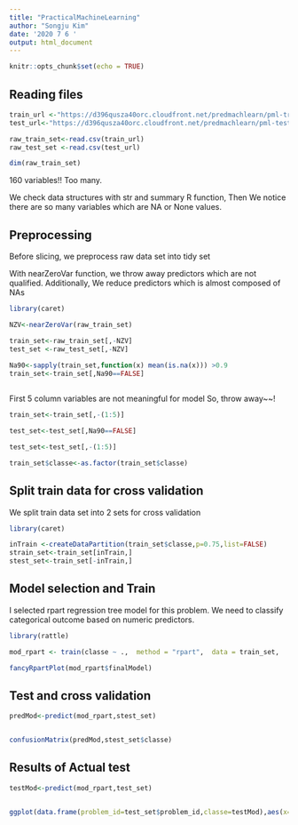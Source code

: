 ```yaml
---
title: "PracticalMachineLearning"
author: "Songju Kim"
date: '2020 7 6 '
output: html_document
---
```


```r
knitr::opts_chunk$set(echo = TRUE)
```

## Reading files

```r

train_url <-"https://d396qusza40orc.cloudfront.net/predmachlearn/pml-training.csv"
test_url<-"https://d396qusza40orc.cloudfront.net/predmachlearn/pml-testing.csv"

raw_train_set<-read.csv(train_url)
raw_test_set <-read.csv(test_url)

dim(raw_train_set)


```
160 variables!! Too many.

We check data structures with str and summary R function,
Then We notice there are so many variables which are NA or None values.

## Preprocessing 

Before slicing, we preprocess raw data set into tidy set

With nearZeroVar function, we throw away predictors which are not qualified.
Additionally, We reduce predictors which is almost composed of NAs


```r
library(caret)

NZV<-nearZeroVar(raw_train_set)

train_set<-raw_train_set[,-NZV]
test_set <-raw_test_set[,-NZV]

Na90<-sapply(train_set,function(x) mean(is.na(x))) >0.9 
train_set<-train_set[,Na90==FALSE]
 

```
First 5 column variables are not meaningful for model
So, throw away~~!

```r

train_set<-train_set[,-(1:5)]

test_set<-test_set[,Na90==FALSE]

test_set<-test_set[,-(1:5)]

train_set$classe<-as.factor(train_set$classe)


```

## Split train data for cross validation

We split train data set into 2 sets for cross validation

```r
library(caret)

inTrain <-createDataPartition(train_set$classe,p=0.75,list=FALSE) 
strain_set<-train_set[inTrain,]
stest_set<-train_set[-inTrain,]
```

## Model selection and Train 

I selected rpart regression tree model for this problem.
We need to classify categorical outcome based on numeric predictors.

```r
library(rattle)

mod_rpart <- train(classe ~ .,  method = "rpart",  data = train_set,   tuneLength = 10,   metric = "Accuracy" )

fancyRpartPlot(mod_rpart$finalModel)

```


## Test and cross validation
```r

predMod<-predict(mod_rpart,stest_set)


confusionMatrix(predMod,stest_set$classe)
```


## Results of Actual test

```r
testMod<-predict(mod_rpart,test_set)


ggplot(data.frame(problem_id=test_set$problem_id,classe=testMod),aes(x=problem_id,y=classe,col=classe))+geom_point()
```

